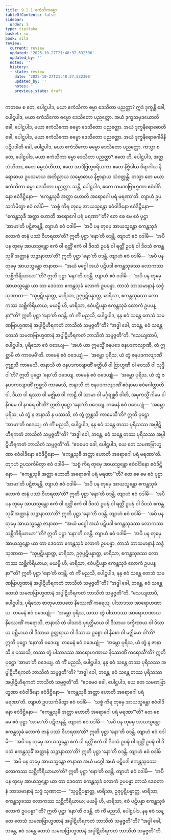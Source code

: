 ```yaml
---
title: 9.2.1 ဧကံသိကဓမ္မာ
tableOfContents: false
sidebar:
  order: 1
type: tipitaka
basket: su
book: sila
review:
  current: review
  updated: '2025-10-27T21:48:37.532306'
  updated_by: ''
  notes: ''
  history:
  - state: review
    date: '2025-10-27T21:48:37.532306'
    updated_by: ''
    notes: ''
    previous_state: draft
---
```



<ReviewStatus review={frontmatter.review} showDetails={true} />

<HypothesisAnnotation frontmatter={frontmatter} />

<DynamicBreadcrumb />

<Division number="424" book="sila" e="ch" v="6" p="177">

<Paragraph number="724" book="sila">
ကတမေ စ တေ, ပေါဋ္ဌပါဒ, မယာ ဧကံသိကာ ဓမ္မာ ဒေသိတာ ပညတ္တာ? ဣဒံ ဒုက္ခန္တိ ခေါ, ပေါဋ္ဌပါဒ, မယာ ဧကံသိကော ဓမ္မော ဒေသိတော ပညတ္တော. အယံ ဒုက္ခသမုဒယောတိ ခေါ, ပေါဋ္ဌပါဒ, မယာ ဧကံသိကော ဓမ္မော ဒေသိတော ပညတ္တော. အယံ ဒုက္ခနိရောဓောတိ ခေါ, ပေါဋ္ဌပါဒ, မယာ ဧကံသိကော ဓမ္မော ဒေသိတော ပညတ္တော. အယံ ဒုက္ခနိရောဓဂါမိနီ ပဋိပဒါတိ ခေါ, ပေါဋ္ဌပါဒ, မယာ ဧကံသိကော ဓမ္မော ဒေသိတော ပညတ္တော.
</Paragraph>

<Paragraph number="725" book="sila">
ကသ္မာ စ တေ, ပေါဋ္ဌပါဒ, မယာ ဧကံသိကာ ဓမ္မာ ဒေသိတာ ပညတ္တာ? ဧတေ ဟိ, ပေါဋ္ဌပါဒ, အတ္ထသံဟိတာ, ဧတေ ဓမ္မသံဟိတာ, ဧတေ အာဒိဗြဟ္မစရိယကာ ဧတေ နိဗ္ဗိဒါယ ဝိရာဂါယ နိရောဓာယ ဥပသမာယ အဘိညာယ သမ္ဗောဓာယ နိဗ္ဗာနာယ သံဝတ္တန္တိ. တသ္မာ တေ မယာ ဧကံသိကာ ဓမ္မာ ဒေသိတာ ပညတ္တာ.
</Paragraph>

</Division>
<Division number="425" book="sila" e="ch" v="6" p="177">

<Paragraph number="726" book="sila">
သန္တိ, ပေါဋ္ဌပါဒ, ဧကေ သမဏဗြာဟ္မဏာ ဧဝံဝါဒိနော ဧဝံဒိဋ္ဌိနော—  ‘ဧကန္တသုခီ အတ္တာ ဟောတိ အရောဂေါ ပရံ မရဏာ’တိ. တျာဟံ ဥပသင်္ကမိတွာ ဧဝံ ဝဒါမိ—  ‘သစ္စံ ကိရ တုမှေ အာယသ္မန္တော ဧဝံဝါဒိနော ဧဝံဒိဋ္ဌိနော—  “ဧကန္တသုခီ အတ္တာ ဟောတိ အရောဂေါ ပရံ မရဏာ”’တိ? တေ စေ မေ ဧဝံ ပုဋ္ဌာ ‘အာမာ’တိ ပဋိဇာနန္တိ. တျာဟံ ဧဝံ ဝဒါမိ—  ‘အပိ ပန တုမှေ အာယသ္မန္တော ဧကန္တသုခံ လောကံ ဇာနံ ပဿံ ဝိဟရထာ’တိ? ဣတိ ပုဋ္ဌာ ‘နော’တိ ဝဒန္တိ.
</Paragraph>

<Paragraph number="727" book="sila">
တျာဟံ ဧဝံ ဝဒါမိ—  ‘အပိ ပန တုမှေ အာယသ္မန္တော ဧကံ ဝါ ရတ္တိံ ဧကံ ဝါ ဒိဝသံ ဥပဍ္ဎံ ဝါ ရတ္တိံ ဥပဍ္ဎံ ဝါ ဒိဝသံ ဧကန္တသုခိံ အတ္တာနံ သဉ္ဇာနာထာ’တိ? ဣတိ ပုဋ္ဌာ ‘နော’တိ ဝဒန္တိ.
</Paragraph>

<Paragraph number="728" book="sila">
တျာဟံ ဧဝံ ဝဒါမိ—  ‘အပိ ပန တုမှေ အာယသ္မန္တော ဇာနာထ—  “အယံ မဂ္ဂေါ အယံ ပဋိပဒါ ဧကန္တသုခဿ လောကဿ သစ္ဆိကိရိယာယာ”’တိ? ဣတိ ပုဋ္ဌာ ‘နော’တိ ဝဒန္တိ.
</Paragraph>

<Paragraph number="729" book="sila">
တျာဟံ ဧဝံ ဝဒါမိ—  ‘အပိ ပန တုမှေ အာယသ္မန္တော ယာ တာ ဒေဝတာ ဧကန္တသုခံ လောကံ ဥပပန္နာ, တာသံ ဘာသမာနာနံ သဒ္ဒံ သုဏာထ—  “သုပ္ပဋိပန္နာတ္ထ, မာရိသာ, ဥဇုပ္ပဋိပန္နာတ္ထ, မာရိသာ, ဧကန္တသုခဿ လောကဿ သစ္ဆိကိရိယာယ; မယမ္ပိ ဟိ, မာရိသာ, ဧဝံပဋိပန္နာ ဧကန္တသုခံ လောကံ ဥပပန္နာ”’တိ? ဣတိ ပုဋ္ဌာ ‘နော’တိ ဝဒန္တိ.
</Paragraph>

<Paragraph number="730" book="sila">
တံ ကိံ မညသိ, ပေါဋ္ဌပါဒ, နနု ဧဝံ သန္တေ တေသံ သမဏဗြာဟ္မဏာနံ အပ္ပါဋိဟီရကတံ ဘာသိတံ သမ္ပဇ္ဇတီ”တိ? “အဒ္ဓါ ခေါ, ဘန္တေ, ဧဝံ သန္တေ တေသံ သမဏဗြာဟ္မဏာနံ အပ္ပါဋိဟီရကတံ ဘာသိတံ သမ္ပဇ္ဇတီ”တိ.
</Paragraph>

</Division>
<Division number="426" book="sila" e="ch" v="6" p="178">

<Paragraph number="731" book="sila">
“သေယျထာပိ, ပေါဋ္ဌပါဒ, ပုရိသော ဧဝံ ဝဒေယျ—  ‘အဟံ ယာ ဣမသ္မိံ ဇနပဒေ ဇနပဒကလျာဏီ, တံ ဣစ္ဆာမိ တံ ကာမေမီ’တိ. တမေနံ ဧဝံ ဝဒေယျုံ—  ‘အမ္ဘော ပုရိသ, ယံ တွံ ဇနပဒကလျာဏိံ ဣစ္ဆသိ ကာမေသိ, ဇာနာသိ တံ ဇနပဒကလျာဏိံ ခတ္တိယီ ဝါ ဗြာဟ္မဏီ ဝါ ဝေဿီ ဝါ သုဒ္ဒီ ဝါ’တိ? ဣတိ ပုဋ္ဌော ‘နော’တိ ဝဒေယျ. တမေနံ ဧဝံ ဝဒေယျုံ—  ‘အမ္ဘော ပုရိသ, ယံ တွံ ဇနပဒကလျာဏိံ ဣစ္ဆသိ ကာမေသိ, ဇာနာသိ တံ ဇနပဒကလျာဏိံ ဧဝံနာမာ ဧဝံဂေါတ္တာတိ ဝါ, ဒီဃာ ဝါ ရဿာ ဝါ မဇ္ဈိမာ ဝါ ကာဠီ ဝါ သာမာ ဝါ မင်္ဂုရစ္ဆဝီ ဝါတိ, အမုကသ္မိံ ဂါမေ ဝါ နိဂမေ ဝါ နဂရေ ဝါ’တိ? ဣတိ ပုဋ္ဌော ‘နော’တိ ဝဒေယျ. တမေနံ ဧဝံ ဝဒေယျုံ—  ‘အမ္ဘော ပုရိသ, ယံ တွံ န ဇာနာသိ န ပဿသိ, တံ တွံ ဣစ္ဆသိ ကာမေသီ’တိ? ဣတိ ပုဋ္ဌော ‘အာမာ’တိ ဝဒေယျ.
</Paragraph>

<Paragraph number="732" book="sila">
တံ ကိံ မညသိ, ပေါဋ္ဌပါဒ, နနု ဧဝံ သန္တေ တဿ ပုရိသဿ အပ္ပါဋိဟီရကတံ ဘာသိတံ သမ္ပဇ္ဇတီ”တိ? “အဒ္ဓါ ခေါ, ဘန္တေ, ဧဝံ သန္တေ တဿ ပုရိသဿ အပ္ပါဋိဟီရကတံ ဘာသိတံ သမ္ပဇ္ဇတီ”တိ.
</Paragraph>

<Paragraph number="733" book="sila">
“ဧဝမေဝ ခေါ, ပေါဋ္ဌပါဒ, ယေ တေ သမဏဗြာဟ္မဏာ ဧဝံဝါဒိနော ဧဝံဒိဋ္ဌိနော—  ‘ဧကန္တသုခီ အတ္တာ ဟောတိ အရောဂေါ ပရံ မရဏာ’တိ. တျာဟံ ဥပသင်္ကမိတွာ ဧဝံ ဝဒါမိ—  ‘သစ္စံ ကိရ တုမှေ အာယသ္မန္တော ဧဝံဝါဒိနော ဧဝံဒိဋ္ဌိနော—  “ဧကန္တသုခီ အတ္တာ ဟောတိ အရောဂေါ ပရံ မရဏာ”’တိ? တေ စေ မေ ဧဝံ ပုဋ္ဌာ ‘အာမာ’တိ ပဋိဇာနန္တိ. တျာဟံ ဧဝံ ဝဒါမိ—  ‘အပိ ပန တုမှေ အာယသ္မန္တော ဧကန္တသုခံ လောကံ ဇာနံ ပဿံ ဝိဟရထာ’တိ? ဣတိ ပုဋ္ဌာ ‘နော’တိ ဝဒန္တိ.
</Paragraph>

<Paragraph number="734" book="sila">
တျာဟံ ဧဝံ ဝဒါမိ—  ‘အပိ ပန တုမှေ အာယသ္မန္တော ဧကံ ဝါ ရတ္တိံ ဧကံ ဝါ ဒိဝသံ ဥပဍ္ဎံ ဝါ ရတ္တိံ ဥပဍ္ဎံ ဝါ ဒိဝသံ ဧကန္တသုခိံ အတ္တာနံ သဉ္ဇာနာထာ’တိ? ဣတိ ပုဋ္ဌာ ‘နော’တိ ဝဒန္တိ.
</Paragraph>

<Paragraph number="735" book="sila">
တျာဟံ ဧဝံ ဝဒါမိ—  ‘အပိ ပန တုမှေ အာယသ္မန္တော ဇာနာထ—  “အယံ မဂ္ဂေါ အယံ ပဋိပဒါ ဧကန္တသုခဿ လောကဿ သစ္ဆိကိရိယာယာ”’တိ? ဣတိ ပုဋ္ဌာ ‘နော’တိ ဝဒန္တိ.
</Paragraph>

<Paragraph number="736" book="sila">
တျာဟံ ဧဝံ ဝဒါမိ—  ‘အပိ ပန တုမှေ အာယသ္မန္တော ယာ တာ ဒေဝတာ ဧကန္တသုခံ လောကံ ဥပပန္နာ, တာသံ ဘာသမာနာနံ သဒ္ဒံ သုဏာထ—  “သုပ္ပဋိပန္နာတ္ထ, မာရိသာ, ဥဇုပ္ပဋိပန္နာတ္ထ, မာရိသာ, ဧကန္တသုခဿ လောကဿ သစ္ဆိကိရိယာယ; မယမ္ပိ ဟိ, မာရိသာ, ဧဝံပဋိပန္နာ ဧကန္တသုခံ လောကံ ဥပပန္နာ”’တိ? ဣတိ ပုဋ္ဌာ ‘နော’တိ ဝဒန္တိ.
</Paragraph>

<Paragraph number="737" book="sila">
တံ ကိံ မညသိ, ပေါဋ္ဌပါဒ, နနု ဧဝံ သန္တေ တေသံ သမဏဗြာဟ္မဏာနံ အပ္ပါဋိဟီရကတံ ဘာသိတံ သမ္ပဇ္ဇတီ”တိ? “အဒ္ဓါ ခေါ, ဘန္တေ, ဧဝံ သန္တေ တေသံ သမဏဗြာဟ္မဏာနံ အပ္ပါဋိဟီရကတံ ဘာသိတံ သမ္ပဇ္ဇတီ”တိ.
</Paragraph>

</Division>
<Division number="427" book="sila" e="ch" v="6" p="179">

<Paragraph number="738" book="sila">
“သေယျထာပိ, ပေါဋ္ဌပါဒ, ပုရိသော စာတုမဟာပထေ နိဿေဏိံ ကရေယျ ပါသာဒဿ အာရောဟဏာယ. တမေနံ ဧဝံ ဝဒေယျုံ—  ‘အမ္ဘော ပုရိသ, ယဿ တွံ ပါသာဒဿ အာရောဟဏာယ နိဿေဏိံ ကရောသိ, ဇာနာသိ တံ ပါသာဒံ ပုရတ္ထိမာယ ဝါ ဒိသာယ ဒက္ခိဏာယ ဝါ ဒိသာယ ပစ္ဆိမာယ ဝါ ဒိသာယ ဥတ္တရာယ ဝါ ဒိသာယ ဥစ္စော ဝါ နီစော ဝါ မဇ္ဈိမော ဝါ’တိ? ဣတိ ပုဋ္ဌော ‘နော’တိ ဝဒေယျ. တမေနံ ဧဝံ ဝဒေယျုံ—  ‘အမ္ဘော ပုရိသ, ယံ တွံ န ဇာနာသိ န ပဿသိ, တဿ တွံ ပါသာဒဿ အာရောဟဏာယ နိဿေဏိံ ကရောသီ’တိ? ဣတိ ပုဋ္ဌော ‘အာမာ’တိ ဝဒေယျ.
</Paragraph>

<Paragraph number="739" book="sila">
တံ ကိံ မညသိ, ပေါဋ္ဌပါဒ, နနု ဧဝံ သန္တေ တဿ ပုရိသဿ အပ္ပါဋိဟီရကတံ ဘာသိတံ သမ္ပဇ္ဇတီ”တိ? “အဒ္ဓါ ခေါ, ဘန္တေ, ဧဝံ သန္တေ တဿ ပုရိသဿ အပ္ပါဋိဟီရကတံ ဘာသိတံ သမ္ပဇ္ဇတီ”တိ.
</Paragraph>

<Paragraph number="740" book="sila">
“ဧဝမေဝ ခေါ, ပေါဋ္ဌပါဒ, ယေ တေ သမဏဗြာဟ္မဏာ ဧဝံဝါဒိနော ဧဝံဒိဋ္ဌိနော—  ‘ဧကန္တသုခီ အတ္တာ ဟောတိ အရောဂေါ ပရံ မရဏာ’တိ. တျာဟံ ဥပသင်္ကမိတွာ ဧဝံ ဝဒါမိ—  ‘သစ္စံ ကိရ တုမှေ အာယသ္မန္တော ဧဝံဝါဒိနော ဧဝံဒိဋ္ဌိနော—  “ဧကန္တသုခီ အတ္တာ ဟောတိ အရောဂေါ ပရံ မရဏာ”’တိ? တေ စေ မေ ဧဝံ ပုဋ္ဌာ ‘အာမာ’တိ ပဋိဇာနန္တိ. တျာဟံ ဧဝံ ဝဒါမိ—  ‘အပိ ပန တုမှေ အာယသ္မန္တော ဧကန္တသုခံ လောကံ ဇာနံ ပဿံ ဝိဟရထာ’တိ? ဣတိ ပုဋ္ဌာ ‘နော’တိ ဝဒန္တိ.
</Paragraph>

<Paragraph number="741" book="sila">
တျာဟံ ဧဝံ ဝဒါမိ—  ‘အပိ ပန တုမှေ အာယသ္မန္တော ဧကံ ဝါ ရတ္တိံ ဧကံ ဝါ ဒိဝသံ ဥပဍ္ဎံ ဝါ ရတ္တိံ ဥပဍ္ဎံ ဝါ ဒိဝသံ ဧကန္တသုခိံ အတ္တာနံ သဉ္ဇာနာထာ’တိ? ဣတိ ပုဋ္ဌာ ‘နော’တိ ဝဒန္တိ.
</Paragraph>

<Paragraph number="742" book="sila">
တျာဟံ ဧဝံ ဝဒါမိ—  ‘အပိ ပန တုမှေ အာယသ္မန္တော ဇာနာထ အယံ မဂ္ဂေါ အယံ ပဋိပဒါ ဧကန္တသုခဿ လောကဿ သစ္ဆိကိရိယာယာ’တိ? ဣတိ ပုဋ္ဌာ ‘နော’တိ ဝဒန္တိ.
</Paragraph>

<Paragraph number="743" book="sila">
တျာဟံ ဧဝံ ဝဒါမိ—  ‘အပိ ပန တုမှေ အာယသ္မန္တော ယာ တာ ဒေဝတာ ဧကန္တသုခံ လောကံ ဥပပန္နာ တာသံ ဒေဝတာနံ ဘာသမာနာနံ သဒ္ဒံ သုဏာထ—  “သုပ္ပဋိပန္နာတ္ထ, မာရိသာ, ဥဇုပ္ပဋိပန္နာတ္ထ, မာရိသာ, ဧကန္တသုခဿ လောကဿ သစ္ဆိကိရိယာယ; မယမ္ပိ ဟိ, မာရိသာ, ဧဝံ ပဋိပန္နာ ဧကန္တသုခံ လောကံ ဥပပန္နာ”’တိ? ဣတိ ပုဋ္ဌာ ‘နော’တိ ဝဒန္တိ.
</Paragraph>

<Paragraph number="744" book="sila">
တံ ကိံ မညသိ, ပေါဋ္ဌပါဒ, နနု ဧဝံ သန္တေ တေသံ သမဏဗြာဟ္မဏာနံ အပ္ပါဋိဟီရကတံ ဘာသိတံ သမ္ပဇ္ဇတီ”တိ? “အဒ္ဓါ ခေါ, ဘန္တေ, ဧဝံ သန္တေ တေသံ သမဏဗြာဟ္မဏာနံ အပ္ပါဋိဟီရကတံ ဘာသိတံ သမ္ပဇ္ဇတီ”တိ.
</Paragraph>
</Division>